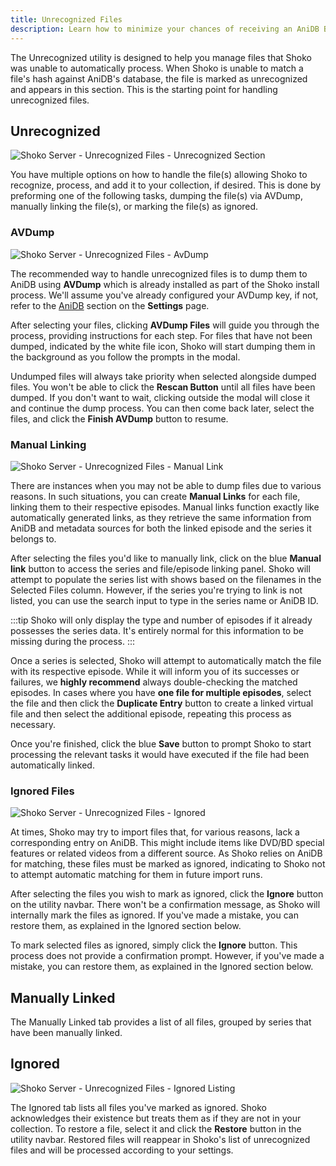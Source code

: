 ```yaml
---
title: Unrecognized Files
description: Learn how to minimize your chances of receiving an AniDB Ban.
---
```



The Unrecognized utility is designed to help you manage files that Shoko was unable to automatically process. When
Shoko is unable to match a file's hash against AniDB's database, the file is marked as unrecognized and appears in
this section. This is the starting point for handling unrecognized files.

## Unrecognized

![Shoko Server - Unrecognized Files - Unrecognized Section](/src/assets/img/shoko-server/shoko-server-unrecognized-files-unrecognized.jpg)

You have multiple options on how to handle the file(s) allowing Shoko to recognize, process, and add it to
your collection, if desired. This is done by preforming one of the following tasks, dumping the file(s) via
AVDump, manually linking the file(s), or marking the file(s) as ignored.

### AVDump

![Shoko Server - Unrecognized Files - AvDump](/src/assets/img/shoko-server/shoko-server-unrecognized-files-avdump.jpg)

The recommended way to handle unrecognized files is to dump them to AniDB using **AVDump** which is already
installed as part of the Shoko install process. We'll assume you've already configured your AVDump key, if not,
refer to the [AniDB](http://localhost:4321/shoko-server/settings/#anidb) section on the **Settings** page.

After selecting your files, clicking **AVDump Files** will guide you through the process, providing instructions for
each step. For files that have not been dumped, indicated by the white file icon, Shoko will start dumping them in
the background as you follow the prompts in the modal.

Undumped files will always take priority when selected alongside dumped files. You won't be able to click
the **Rescan Button** until all files have been dumped. If you don't want to wait, clicking outside the modal
will close it and continue the dump process. You can then come back later, select the files, and click the
**Finish AVDump** button to resume.

### Manual Linking

![Shoko Server - Unrecognized Files - Manual Link](/src/assets/img/shoko-server/shoko-server-unrecognized-files-manual-link-01.jpg)

There are instances when you may not be able to dump files due to various reasons. In such situations, you can
create **Manual Links** for each file, linking them to their respective episodes. Manual links function exactly like
automatically generated links, as they retrieve the same information from AniDB and metadata sources for both
the linked episode and the series it belongs to.

After selecting the files you'd like to manually link, click on the blue **Manual link** button to access the series
and file/episode linking panel. Shoko will attempt to populate the series list with shows based on the filenames in
the Selected Files column. However, if the series you're trying to link is not listed, you can use the search input
to type in the series name or AniDB ID.

:::tip
Shoko will only display the type and number of episodes if it already possesses the series data. It's entirely normal
for this information to be missing during the process.
:::

Once a series is selected, Shoko will attempt to automatically match the file with its respective episode.
While it will inform you of its successes or failures, we **highly recommend** always double-checking the matched
episodes. In cases where you have **one file for multiple episodes**, select the file and then click the **Duplicate
Entry** button to create a linked virtual file and then select the additional episode, repeating this process as
necessary.

Once you're finished, click the blue **Save** button to prompt Shoko to start processing the relevant tasks it would
have executed if the file had been automatically linked.

### Ignored Files

![Shoko Server - Unrecognized Files - Ignored](/src/assets/img/shoko-server/shoko-server-unrecognized-files-ignored.jpg)

At times, Shoko may try to import files that, for various reasons, lack a corresponding entry on AniDB. This might
include items like DVD/BD special features or related videos from a different source. As Shoko relies on AniDB for
matching, these files must be marked as ignored, indicating to Shoko not to attempt automatic matching for them in
future import runs.

After selecting the files you wish to mark as ignored, click the **Ignore** button on the utility navbar. There
won't be a confirmation message, as Shoko will internally mark the files as ignored. If you've made a mistake,
you can restore them, as explained in the Ignored section below.

To mark selected files as ignored, simply click the **Ignore** button. This process does not provide a confirmation
prompt. However, if you've made a mistake, you can restore them, as explained in the Ignored section below.

## Manually Linked

The Manually Linked tab provides a list of all files, grouped by series that have been manually linked.

## Ignored

![Shoko Server - Unrecognized Files - Ignored Listing](/src/assets/img/shoko-server/shoko-server-unrecognized-files-ignored-listing.jpg)

The Ignored tab lists all files you've marked as ignored. Shoko acknowledges their existence but treats them as if
they are not in your collection. To restore a file, select it and click the **Restore** button in the utility navbar.
Restored files will reappear in Shoko's list of unrecognized files and will be processed according to your settings.

